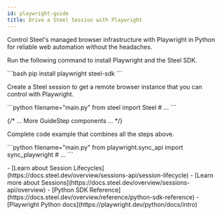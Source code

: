 ```yaml
---
id: playwright-guide
title: Drive a Steel Session with Playwright
---
```


<GuideContainer>

<IntroBlock skipLink="#full-code">
  Control Steel's managed browser infrastructure with Playwright in Python for reliable web automation without the headaches.
</IntroBlock>

<GuideStep title="Install Playwright and Steel SDK">
  <p>Run the following command to install Playwright and the Steel SDK.</p>
  ```bash
  pip install playwright steel-sdk
  ```
</GuideStep>

<GuideStep title="Start a Steel Session">
  <p>Create a Steel session to get a remote browser instance that you can control with Playwright.</p>
  ```python filename="main.py"
  from steel import Steel
  # ...
  ```
</GuideStep>

{/* ... More GuideStep components ... */}

<FullCodeExample id="full-code" title="Full Example">
  <p>Complete code example that combines all the steps above.</p>
  ```python filename="main.py"
  from playwright.sync_api import sync_playwright
  # ...
  ```
</FullCodeExample>

<CtaButtons
  githubUrl="https://github.com/steel-dev/steel-cookbook/tree/main/examples/steel-playwright-python-starter"
  replitUrl="https://replit.com/@steel-dev/steel-playwright-python-starter?v=1"
/>

<NextSteps>
  - [Learn about Session Lifecycles](https://docs.steel.dev/overview/sessions-api/session-lifecycle)
  - [Learn more about Sessions](https://docs.steel.dev/overview/sessions-api/overview)
  - [Python SDK Reference](https://docs.steel.dev/overview/reference/python-sdk-reference)
  - [Playwright Python docs](https://playwright.dev/python/docs/intro)
</NextSteps>

</GuideContainer>

